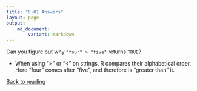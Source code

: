 ```yaml
---
title: "R-01 Answers"
layout: page
output: 
    md_document:
        variant: markdown
---
```


Can you figure out why `"four" > "five"` returns `TRUE`?

 *  When using ">" or "<" on strings, R compares their alphabetical order. 
    Here "four" comes after "five", and therefore is "greater than" it.
    
[Back to reading](../../R-01-intro-to-r)